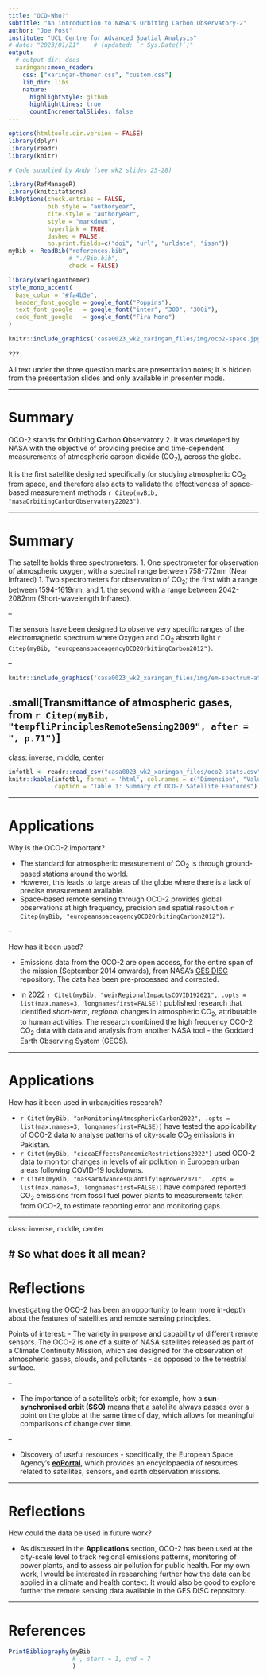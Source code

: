```yaml
---
title: "OCO-Who?"
subtitle: "An introduction to NASA's Orbiting Carbon Observatory-2"
author: "Joe Post"
institute: "UCL Centre for Advanced Spatial Analysis"
# date: "2023/01/21"    # (updated: `r Sys.Date()`)"
output:
  # output-dir: docs
  xaringan::moon_reader:
    css: ["xaringan-themer.css", "custom.css"]
    lib_dir: libs
    nature:
      highlightStyle: github
      highlightLines: true
      countIncrementalSlides: false
---
```


```r
options(htmltools.dir.version = FALSE)
library(dplyr)
library(readr)
library(knitr)
```

```r

# Code supplied by Andy (see wk2 slides 25-28)

library(RefManageR)
library(knitcitations)
BibOptions(check.entries = FALSE,
           bib.style = "authoryear",
           cite.style = "authoryear",
           style = "markdown",
           hyperlink = TRUE,
           dashed = FALSE,
           no.print.fields=c("doi", "url", "urldate", "issn"))
myBib <- ReadBib("references.bib",
                 # "./Bib.bib", 
                 check = FALSE)

```

```r
library(xaringanthemer)
style_mono_accent(
  base_color = "#fa4b3e",
  header_font_google = google_font("Poppins"),
  text_font_google   = google_font("inter", "300", "300i"),
  code_font_google   = google_font("Fira Mono")
)
```

```r
knitr::include_graphics('casa0023_wk2_xaringan_files/img/oco2-space.jpg')
```

???

All text under the three question marks are presentation notes; it is hidden from the presentation slides and only available in presenter mode.


---

# Summary

OCO-2 stands for **O**rbiting **C**arbon **O**bservatory 2. It was developed by NASA with the objective of providing precise and time-dependent measurements of atmospheric carbon dioxide (CO<sub>2</sub>), across the globe. 

It is the first satellite designed specifically for studying atmospheric CO<sub>2</sub> from space, and therefore also acts to validate the effectiveness of space-based measurement methods `r Citep(myBib, "nasaOrbitingCarbonObservatory22023")`. 

---

# Summary

The satellite holds three spectrometers:
1.    One spectrometer for observation of atmospheric oxygen, with a spectral range between 758-772nm (Near Infrared)
1.    Two spectrometers for observation of CO<sub>2</sub>; the first with a range between 1594-1619nm, and
1.    the second with a range between 2042-2082nm (Short-wavelength Infrared).

--

The sensors have been designed to observe very specific ranges of the electromagnetic spectrum where Oxygen and CO<sub>2</sub> absorb light `r Citep(myBib, "europeanspaceagencyOCO2OrbitingCarbon2012")`. 

--

```r
knitr::include_graphics('casa0023_wk2_xaringan_files/img/em-spectrum-atmospheric-gases.png')
```

.small[Transmittance of atmospheric gases, from `r Citep(myBib, "tempfliPrinciplesRemoteSensing2009", after = ", p.71")`]
---

class: inverse, middle, center

```r

infotbl <- readr::read_csv("casa0023_wk2_xaringan_files/oco2-stats.csv")
knitr::kable(infotbl, format = 'html', col.names = c("Dimension", "Value"),
             caption = "Table 1: Summary of OCO-2 Satellite Features")
```


---

# Applications

Why is the OCO-2 important?

-   The standard for atmospheric measurement of CO<sub>2</sub> is through ground-based stations around the world. 
-   However, this leads to large areas of the globe where there is a lack of precise measurement available.
-   Space-based remote sensing through OCO-2 provides global observations at high frequency, precision and spatial resolution `r Citep(myBib, "europeanspaceagencyOCO2OrbitingCarbon2012")`. 

--

How has it been used?

-   Emissions data from the OCO-2 are open access, for the entire span of the mission (September 2014 onwards), from NASA's [GES DISC](https://disc.gsfc.nasa.gov/datasets?keywords=OCO-2%20v10r&page=1) repository. The data has been pre-processed and corrected. 

-   In 2022 `r Citet(myBib, "weirRegionalImpactsCOVID192021", .opts = list(max.names=3, longnamesfirst=FALSE))` published research that identified  _short-term_, _regional_ changes in atmospheric CO<sub>2</sub>, attributable to human activities. The research combined the high frequency OCO-2 CO<sub>2</sub> data with data and analysis from another NASA tool - the Goddard Earth Observing System (GEOS). 

---

# Applications

How has it been used in urban/cities research?

-   `r Citet(myBib, "anMonitoringAtmosphericCarbon2022", .opts = list(max.names=3, longnamesfirst=FALSE))` have tested the applicability of OCO-2 data to analyse patterns of city-scale CO<sub>2</sub> emissions in Pakistan.
-   `r Citet(myBib, "ciocaEffectsPandemicRestrictions2022")` used OCO-2 data to monitor changes in levels of air pollution in European urban areas following COVID-19 lockdowns.
-   `r Citet(myBib, "nassarAdvancesQuantifyingPower2021", .opts = list(max.names=3, longnamesfirst=FALSE))` have compared reported CO<sub>2</sub> emissions from fossil fuel power plants to measurements taken from OCO-2, to estimate reporting error and monitoring gaps. 

---

class: inverse, middle, center

# So what does it all mean?
---

# Reflections

Investigating the OCO-2 has been an opportunity to learn more in-depth about the features of satellites and remote sensing principles. 

Points of interest: 
-   The variety in purpose and capability of different remote sensors. The OCO-2 is one of a suite of NASA satellites released as part of a Climate Continuity Mission, which are designed for the observation of atmospheric gases, clouds, and pollutants - as opposed to the terrestrial surface. 

--

-   The importance of a satellite's orbit; for example, how a **sun-synchronised orbit (SSO)** means that a satellite always passes over a point on the globe at the same time of day, which allows for meaningful comparisons of change over time.

--

-   Discovery of useful resources - specifically, the European Space Agency's [**eoPortal**](eoportal.org), which provides an encyclopaedia of resources related to satellites, sensors, and earth observation missions. 

---

# Reflections


How could the data be used in future work? 

-   As discussed in the **Applications** section, OCO-2 has been used at the city-scale level to track regional emissions patterns, monitoring of power plants, and to assess air pollution for public health. For my own work, I would be interested in researching further how the data can be applied in a climate and health context. It would also be good to explore further the remote sensing data available in the GES DISC repository. 

---

# References

```r
PrintBibliography(myBib
                  # , start = 1, end = 7
                  )
```
